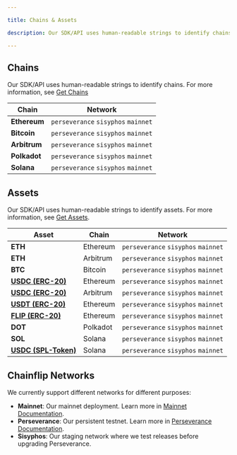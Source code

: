 ```yaml
---

title: Chains & Assets

description: Our SDK/API uses human-readable strings to identify chains.

---
```



## Chains

Our SDK/API uses human-readable strings to identify chains. For more information, see [Get Chains](integrations/javascript-sdk/get-chains.md "mention")

| Chain | Network |
| --- | --- |
| **Ethereum** | `perseverance` `sisyphos` `mainnet` |
| **Bitcoin** | `perseverance` `sisyphos` `mainnet` |
| **Arbitrum** | `perseverance` `sisyphos` `mainnet` |
| **Polkadot** | `perseverance` `sisyphos` `mainnet` |
| **Solana** | `perseverance` `sisyphos` `mainnet` |

## Assets

Our SDK/API uses human-readable strings to identify assets. For more information, see [Get Assets](integrations/javascript-sdk/get-assets.md "mention").

  | Asset | Chain | Network |
  | --- | --- | --- |
  | **ETH** | Ethereum | `perseverance` `sisyphos` `mainnet` |
  | **ETH** | Arbitrum | `perseverance` `sisyphos` `mainnet` |
  | **BTC** | Bitcoin | `perseverance` `sisyphos` `mainnet` |
  | **[USDC (ERC-20)](https://etherscan.io/address/0xA0b86991c6218b36c1d19D4a2e9Eb0cE3606eB48)** | Ethereum | `perseverance` `sisyphos` `mainnet` |
  | **[USDC (ERC-20)](https://arbiscan.io/address/0xaf88d065e77c8cC2239327C5EDb3A432268e5831)** | Arbitrum | `perseverance` `sisyphos` `mainnet` |
  | **[USDT (ERC-20)](https://etherscan.io/address/0xdAC17F958D2ee523a2206206994597C13D831ec7)** | Ethereum | `perseverance` `sisyphos` `mainnet` |
  | **[FLIP (ERC-20)](https://etherscan.io/address/0x826180541412D574cf1336d22c0C0a287822678A)** | Ethereum | `perseverance` `sisyphos` `mainnet` |
  | **DOT** | Polkadot | `perseverance` `sisyphos` `mainnet` |
  | **SOL** | Solana | `perseverance` `sisyphos` `mainnet` |
  | **[USDC (SPL-Token)](https://explorer.solana.com/address/EPjFWdd5AufqSSqeM2qN1xzybapC8G4wEGGkZwyTDt1v)** | Solana | `perseverance` `sisyphos` `mainnet` |

## Chainflip Networks

We currently support different networks for different purposes:

- **Mainnet**: Our mainnet deployment. Learn more in [Mainnet Documentation](../../mainnet/validator-setup/prerequisites).
- **Perseverance**: Our persistent testnet. Learn more in [Perseverance Documentation](../../testnet/validator-documentation).
- **Sisyphos**: Our staging network where we test releases before upgrading Perseverance.